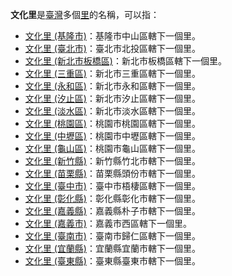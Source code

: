 '''文化里'''是[[臺灣|臺灣]]多個[[村里|里]]的名稱，可以指：
*[[文化里_(基隆市)|文化里 (基隆市)]]：基隆市中山區轄下一個里。
*[[文化里_(臺北市)|文化里 (臺北市)]]：臺北市北投區轄下一個里。
*[[文化里_(新北市板橋區)|文化里 (新北市板橋區)]]：新北市板橋區轄下一個里。
*[[文化里_(三重區)|文化里 (三重區)]]：新北市三重區轄下一個里。
*[[文化里_(永和區)|文化里 (永和區)]]：新北市永和區轄下一個里。
*[[文化里_(汐止區)|文化里 (汐止區)]]：新北市汐止區轄下一個里。
*[[文化里_(淡水區)|文化里 (淡水區)]]：新北市淡水區轄下一個里。
*[[文化里_(桃園區)|文化里 (桃園區)]]：桃園市桃園區轄下一個里。
*[[文化里_(中壢區)|文化里 (中壢區)]]：桃園市中壢區轄下一個里。
*[[文化里_(龜山區)|文化里 (龜山區)]]：桃園市龜山區轄下一個里。
*[[文化里_(新竹縣)|文化里 (新竹縣)]]：新竹縣竹北市轄下一個里。
*[[文化里_(苗栗縣)|文化里 (苗栗縣)]]：苗栗縣頭份市轄下一個里。
*[[文化里_(臺中市)|文化里 (臺中市)]]：臺中市梧棲區轄下一個里。
*[[文化里_(彰化縣)|文化里 (彰化縣)]]：彰化縣彰化市轄下一個里。
*[[文化里_(嘉義縣)|文化里 (嘉義縣)]]：嘉義縣朴子市轄下一個里。
*[[文化里_(嘉義市)|文化里 (嘉義市)]]：嘉義市西區轄下一個里。
*[[文化里_(臺南市)|文化里 (臺南市)]]：臺南市歸仁區轄下一個里。
*[[文化里_(宜蘭縣)|文化里 (宜蘭縣)]]：宜蘭縣宜蘭市轄下一個里。
*[[文化里_(臺東縣)|文化里 (臺東縣)]]：臺東縣臺東市轄下一個里。

{{消歧义|W|Cat=三字臺灣里名消歧義}}